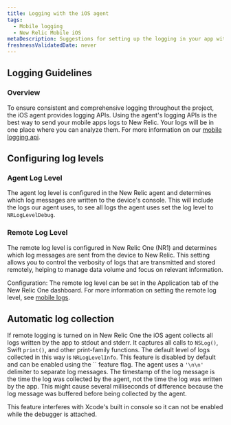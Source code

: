 ```yaml
---
title: Logging with the iOS agent
tags:
  - Mobile logging
  - New Relic Mobile iOS
metaDescription: Suggestions for setting up the logging in your app with the New Relic agent
freshnessValidatedDate: never
---
```


## Logging Guidelines

### Overview

To ensure consistent and comprehensive logging throughout the project, the iOS agent provides logging APIs. Using the agent's logging APIs is the best way to send your mobile apps logs to New Relic. Your logs will be in one place where you can analyze them. For more information on our [mobile logging api](/docs/mobile-monitoring/mobile-monitoring-ui/mobile-logs/#ios).

## Configuring log levels

### Agent Log Level
The agent log level is configured in the New Relic agent and determines which log messages are written to the device's console. This will include the logs our agent uses, to see all logs the agent uses set the log level to `NRLogLevelDebug`.

### Remote Log Level
The remote log level is configured in New Relic One (NR1) and determines which log messages are sent from the device to New Relic. This setting allows you to control the verbosity of logs that are transmitted and stored remotely, helping to manage data volume and focus on relevant information.

Configuration: The remote log level can be set in the Application tab of the New Relic One dashboard. For more information on setting the remote log level, see [mobile logs](/docs/mobile-monitoring/mobile-monitoring-ui/mobile-logs).

## Automatic log collection

If remote logging is turned on in New Relic One the iOS agent collects all logs written by the app to stdout and stderr. It captures all calls to `NSLog()`,  Swift `print()`, and other print-family functions. The default level of logs collected in this way is `NRLogLevelInfo`. This feature is disabled by default and can be enabled using the `` feature flag.
The agent uses a `'\n\n'` delimiter to separate log messages. The timestamp of the log message is the time the log was collected by the agent, not the time the log was written by the app. This might cause several milliseconds of difference because the log message was buffered before being collected by the agent.

<Callout variant="warning">
This feature interferes with Xcode's built in console so it can not be enabled while the debugger is attached.
</Callout>


<InstallFeedback />
